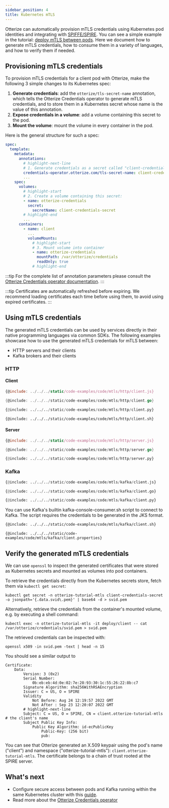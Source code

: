 ```yaml
---
sidebar_position: 4
title: Kubernetes mTLS
---
```


Otterize can automatically provision mTLS credentials using Kubernetes pod identities
and integrating with [SPIFFE/SPIRE](https://spiffe.io/docs/latest/spire-about/spire-concepts/).
You can see a simple example in the tutorial: [deploy mTLS between pods](/capabilities/k8s-mtls).
Here we document how to generate mTLS credentials, how to consume them in a variety of languages,
and how to verify them if needed.

## Provisioning mTLS credentials
To provision mTLS credentials for a client pod with Otterize, make the following 3 simple changes to its Kubernetes spec:
1. **Generate credentials**: add the `otterize/tls-secret-name` annotation, which tells the Otterize
   Credentials operator to generate mTLS credentials, and to store them in a Kubernetes secret
   whose name is the value of this annotation.
2. **Expose credentials in a volume**: add a volume containing this secret to the pod.
3. **Mount the volume**: mount the volume in every container in the pod.

Here is the general structure for such a spec:
```yaml
spec:
  template:
    metadata:
      annotations:
        # highlight-next-line
        # 1. Generate credentials as a secret called "client-credentials-secret":
        credentials-operator.otterize.com/tls-secret-name: client-credentials-secret
        ...
    spec:
      volumes:
        # highlight-start
        # 2. Create a volume containing this secret:
        - name: otterize-credentials
          secret:
            secretName: client-credentials-secret
        # highlight-end
        ...
      containers:
        - name: client
          ...
          volumeMounts:
            # highlight-start
            # 3. Mount volume into container
            - name: otterize-credentials
              mountPath: /var/otterize/credentials
              readOnly: true
            # highlight-end
```

:::tip
For the complete list of annotation parameters please consult the
[Otterize Credentials operator documentation](concepts/otterize-oss/componentscredentials-operator/).
:::

:::tip
Certificates are automatically refreshed before expiring. We recommend loading certificates each time before using them, to avoid
using expired certificates.
:::

## Using mTLS credentials
The generated mTLS credentials can be used by services directly in their native programming languages via common SDKs.
The following examples showcase how to use the generated mTLS credentials for mTLS between:
* HTTP servers and their clients
* Kafka brokers and their clients

### HTTP

#### Client

<Tabs>
<TabItem value="js" label="JavaScript" default>

```js
{@include: ../../../static/code-examples/code/mtls/http/client.js}
```
</TabItem>
<TabItem value="go" label="Go">

```go
{@include: ../../../static/code-examples/code/mtls/http/client.go}
```
</TabItem>
<TabItem value="python" label="Python">

```python
{@include: ../../../static/code-examples/code/mtls/http/client.py}
```
</TabItem>
<TabItem value="curl" label="cURL">

```shell
{@include: ../../../static/code-examples/code/mtls/http/client.sh}
```
</TabItem>
</Tabs>

#### Server

<Tabs>
<TabItem value="js" label="JavaScript" default>

```js
{@include: ../../../static/code-examples/code/mtls/http/server.js}
```
</TabItem>
<TabItem value="go" label="Go">

```go
{@include: ../../../static/code-examples/code/mtls/http/server.go}
```
</TabItem>
<TabItem value="python" label="Python">

```python
{@include: ../../../static/code-examples/code/mtls/http/server.py}
```
</TabItem>
</Tabs>

### Kafka
<Tabs>
<TabItem value="js" label="JavaScript" default>

```python
{@include: ../../../static/code-examples/code/mtls/kafka/client.js}
```
</TabItem>
<TabItem value="go" label="Go">

```python
{@include: ../../../static/code-examples/code/mtls/kafka/client.go}
```
</TabItem>
<TabItem value="python" label="Python">

```python
{@include: ../../../static/code-examples/code/mtls/kafka/client.py}
```
</TabItem>
<TabItem value="bash" label="Bash" default>
You can use Kafka's builtin kafka-console-consumer.sh script to connect to Kafka. The script requires the credentials
to be generated in the JKS format.
<Tabs>
<TabItem value="bash" label="Bash" default>

```bash
{@include: ../../../static/code-examples/code/mtls/kafka/client.sh}
```
</TabItem>
<TabItem value="client.properties" label="client.properties">

```properties
{@include: ../../../static/code-examples/code/mtls/kafka/client.properties}
```
</TabItem>
</Tabs>
</TabItem>
</Tabs>

## Verify the generated mTLS credentials

We can use `openssl` to inspect the generated certificates that were stored as Kubernetes secrets
and mounted as volumes into pod containers.

To retrieve the credentials directly from the Kubernetes secrets store, fetch them via `kubectl get secret`:
```shell
kubectl get secret -n otterize-tutorial-mtls client-credentials-secret -o jsonpath='{.data.svid\.pem}' | base64 -d > svid.pem
```

Alternatively, retrieve the credentials from the container's mounted volume, e.g. by executing a shell command:
```shell
kubectl exec -n otterize-tutorial-mtls -it deploy/client -- cat /var/otterize/credentials/svid.pem > svid.pem
```

The retrieved credentials can be inspected with:
```shell
openssl x509 -in svid.pem -text | head -n 15
```
You should see a similar output to
```x509
Certificate:
    Data:
        Version: 3 (0x2)
        Serial Number:
            0b:eb:eb:4d:0e:02:7e:28:93:30:1c:55:26:22:8b:c7
        Signature Algorithm: sha256WithRSAEncryption
        Issuer: C = US, O = SPIRE
        Validity
            Not Before: Aug 24 12:19:57 2022 GMT
            Not After : Sep 23 12:20:07 2022 GMT
        # highlight-next-line
        Subject: C = US, O = SPIRE, CN = client.otterize-tutorial-mtls       # the client's name
        Subject Public Key Info:
            Public Key Algorithm: id-ecPublicKey
                Public-Key: (256 bit)
                pub:
```

You can see that Otterize generated an X.509 keypair using the pod's name ("client")
and namespace ("otterize-tutorial-mtls"): `client.otterize-tutorial-mtls`.
The certificate belongs to a chain of trust rooted at the SPIRE server.

## What's next

- Configure secure access between pods and Kafka running within the same Kubernetes cluster with this [guide](/capabilities/kafka/).
- Read more about the [Otterize Credentials operator](concepts/otterize-oss/componentscredentials-operator/)
